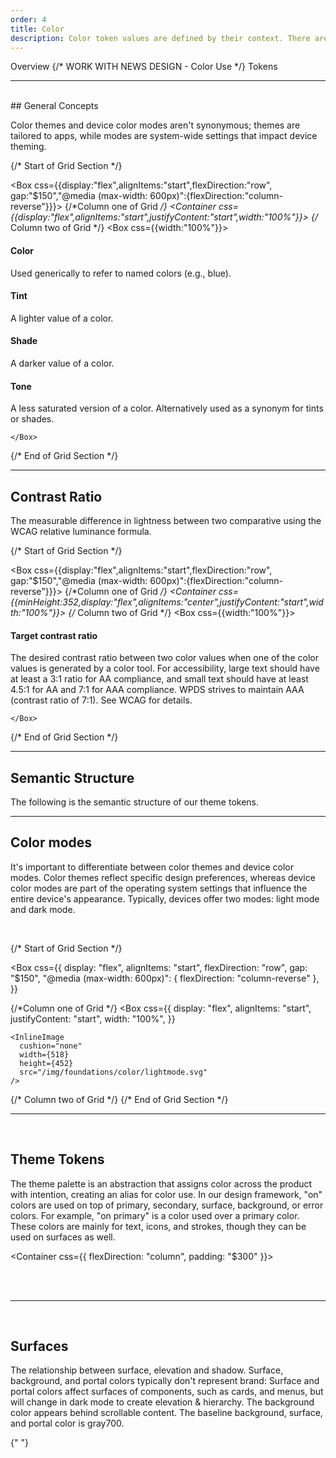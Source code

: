 ```yaml
---
order: 4
title: Color
description: Color token values are defined by their context. There are two contexts we currently support a "light" and "dark" context. Toggle the sun/moon in the top right of the site to see each context.
---
```


<TabsRoot defaultValue="Overview">
<TabsList>
<TabsTrigger value="Overview">Overview</TabsTrigger>
{/* WORK WITH NEWS DESIGN - <TabsTrigger value="Color Use">Color Use</TabsTrigger> */}
<TabsTrigger value="Color Tokens">Tokens</TabsTrigger>
</TabsList>

<TabsContent value="Overview">

<ColorSamples />

<BR />

---

<BR />
## General Concepts

Color themes and device color modes aren't synonymous; themes are tailored to apps, while modes are system-wide settings that impact device theming.

{/* Start of Grid Section */}

<Box css={{display:"flex",alignItems:"start",flexDirection:"row", gap:"$150","@media (max-width: 600px)":{flexDirection:"column-reverse"}}}>
 {/*Column one of Grid  */}
<Container css={{display:"flex",alignItems:"start",justifyContent:"start",width:"100%"}}>
    <InlineSVG
        path="/img/foundations/color/tints-shades.svg"
    />
</Container>
{/* Column two of Grid */}
<Box css={{width:"100%"}}>

#### Color

Used generically to refer to named colors (e.g., blue).

#### Tint

A lighter value of a color.

#### Shade

A darker value of a color.

#### Tone

A less saturated version of a color. Alternatively used as a synonym for tints or shades.

    </Box>

</Box>
{/* End of Grid Section */}

<BR />

---

## Contrast Ratio

The measurable difference in lightness between two comparative using the WCAG relative luminance formula.

{/* Start of Grid Section */}

<Box css={{display:"flex",alignItems:"start",flexDirection:"row", gap:"$150","@media (max-width: 600px)":{flexDirection:"column-reverse"}}}>
 {/*Column one of Grid  */}
<Container css={{minHeight:352,display:"flex",alignItems:"center",justifyContent:"start",width:"100%"}}>
    <InlineSVG
        title="*The number 4.74:1 reflects the contrast ratio against the target background gray700"
        path="/img/foundations/color/contrast-ratio.svg"
    />
</Container>
{/* Column two of Grid */}
<Box css={{width:"100%"}}>

#### Target contrast ratio

The desired contrast ratio between two color values when one of the color values is generated by a color tool.
For accessibility, large text should have at least a 3:1 ratio for AA compliance, and small text should have at least 4.5:1 for AA and 7:1 for AAA compliance. WPDS strives to maintain AAA (contrast ratio of 7:1).
See WCAG for details.

    </Box>

</Box>
{/* End of Grid Section */}

<BR />

---

## Semantic Structure

The following is the semantic structure of our theme tokens.

<Container>
  <InlineSVG
    title="*The number 4.74:1 reflects the contrast ratio against the target background gray700"
    path="/img/foundations/color/semantics.svg"
  />
</Container>

---

## Color modes

It's important to differentiate between color themes and device color modes. Color themes reflect specific design preferences, whereas device color modes are part of the operating system settings that influence the entire device's appearance. Typically, devices offer two modes: light mode and dark mode.

<BR />

{/* Start of Grid Section */}

<Box
  css={{
    display: "flex",
    alignItems: "start",
    flexDirection: "row",
    gap: "$150",
    "@media (max-width: 600px)": { flexDirection: "column-reverse" },
  }}
>
  {/*Column one of Grid  */}
  <Box
    css={{
      display: "flex",
      alignItems: "start",
      justifyContent: "start",
      width: "100%",
    }}
  >
    <InlineImage
      cushion="none"
      width={518}
      height={452}
      src="/img/foundations/color/lightmode.svg"
    />
  </Box>
  {/* Column two of Grid */}
  <Box
    css={{
      display: "flex",
      alignItems: "start",
      justifyContent: "start",
      width: "100%",
    }}
  >
    <InlineImage
      cushion="none"
      width={518}
      height={452}
      src="/img/foundations/color/darkmode.svg"
    />
  </Box>
</Box>
{/* End of Grid Section */}

<BR />

---

<BR />

## Theme Tokens

The theme palette is an abstraction that assigns color across the product with intention, creating an alias for color use. In our design framework, "on" colors are used on top of primary, secondary, surface, background, or error colors. For example, "on primary" is a color used over a primary color. These colors are mainly for text, icons, and strokes, though they can be used on surfaces as well.

<Container css={{ flexDirection: "column", padding: "$300" }}>
  <InlineSVG path="/img/foundations/color/breakdown.svg" />
</Container>

<BR />

<ThemeTokens />

<BR />

---

<BR />

## Surfaces

The relationship between surface, elevation and shadow. Surface, background, and portal colors typically don't represent brand:
Surface and portal colors affect surfaces of components, such as cards, and menus, but will change in dark mode to create elevation & hierarchy.
The background color appears behind scrollable content. The baseline background, surface, and portal color is gray700.

{" "}

<InlineImage
  cushion="none"
  width={1066}
  height={637}
  src="/img/foundations/color/surface.svg"
/>

<BR/>
</TabsContent>

<TabsContent value="Color Tokens">
  <ColorTokenTable />
</TabsContent>

</TabsRoot>

<BR />
